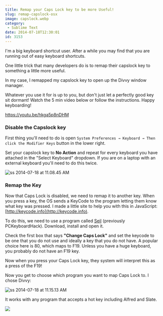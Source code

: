 ```yaml
---
title: Remap your Caps Lock key to be more Useful!
slug: remap-capslock-osx
image: capslock.webp
category:
 - Sublime Text
date: 2014-07-18T12:30:01
id: 3153
---
```


I'm a big keyboard shortcut user. After a while you may find that you are running out of easy keyboard shortcuts.

One little trick that many developers do is to remap their capslock key to something a little more useful.

In my case, I remapped my capslock key to open up the Divvy window manager.

Whatever you use it for is up to you, but don't just let a perfectly good key sit dormant! Watch the 5 min video below or follow the instructions. Happy keyboarding!

https://youtu.be/hkga5p8nDHM

### Disable the Capslock key

First thing you'll need to do is open `System Preferences → Keyboard → Then click the Modifier Keys` button in the lower right.

Set your capslock key to **No Action** and repeat for every keyboard you have attached in the "Select Keyboard" dropdown. If you are on a laptop with an external keyboard you'll need to do this twice.

![ss 2014-07-18 at 11.08.45 AM](ss-2014-07-18-at-11.08.45-AM.webp)

### Remap the Key

Now that Caps Lock is disabled, we need to remap it to another key. When you press a key, the OS sends a KeyCode to the program letting them know what key was pressed. I made a little site to help you with this in JavaScript: [http://keycode.info](http://keycode.info).

To do this, we need to use a program called [Seil](https://pqrs.org/osx/karabiner/seil.html.en) (previously PCKeyboardHack). Download, install and open it.

Check the first box that says **"Change Caps Lock"** and set the keycode to be one that you do not use and ideally a key that you do not have. A popular choice here is 80, which maps to F19. Unless you have a huge keyboard, you probably do not have an F19 key.

Now when you press your Caps Lock key, they system will interpret this as a press of the F19!

Now you get to choose which program you want to map Caps Lock to. I chose Divvy:

![ss 2014-07-18 at 11.15.13 AM](ss-2014-07-18-at-11.15.13-AM.png)

It works with any program that accepts a hot key including Alfred and Slate.

[![](facebook-share2.webp)](https://sublimetextbook.com/?utm_source=remapcaps&utm_medium=banner&utm_campaign=product)